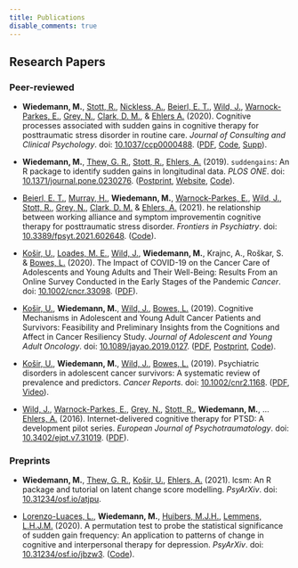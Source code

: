 ```yaml
---
title: Publications
disable_comments: true
---
```


<!-- My publications and further materials are listed below. -->
<!-- If you cant find or access the paper you're looking for [please let me know](/contact). -->

## Research Papers

### Peer-reviewed

- **Wiedemann, M.**, [Stott, R.](https://twitter.com/DrRichardStott), [Nickless, A.](https://twitter.com/Jancia36), [Beierl, E. T.](https://twitter.com/EBeierl), [Wild, J.](https://twitter.com/drjenwild), [Warnock-Parkes, E.](https://twitter.com/DrEmmaWParkes), [Grey, N.](https://twitter.com/nickdgrey), [Clark, D. M.](https://www.psy.ox.ac.uk/team/david-clark), & [Ehlers A.](https://www.psy.ox.ac.uk/team/anke-ehlers) (2020).
  Cognitive processes associated with sudden gains in cognitive therapy for posttraumatic stress
disorder in routine care. *Journal of Consulting and Clinical Psychology*. doi: [10.1037/ccp0000488](https://psycnet.apa.org/fulltext/2020-15049-001.html). ([PDF](https://psycnet.apa.org/fulltext/2020-15049-001.pdf), [Code](https://osf.io/dgt8x/), [Supp](http://supp.apa.org/psycarticles/supplemental/ccp0000488/sg-ptsd-audit-jccp-supp-rev-3-v2.docx)).

- **Wiedemann, M.**, [Thew, G. R.](https://twitter.com/drgrahamthew), [Stott, R.](https://twitter.com/DrRichardStott), [Ehlers, A.](https://www.psy.ox.ac.uk/team/anke-ehlers) (2019). 
`suddengains`: An R package to identify sudden gains in longitudinal data. 
_PLOS ONE_.
doi: [10.1371/journal.pone.0230276](https://doi.org/10.1371/journal.pone.0230276). ([Postprint](https://psyarxiv.com/2wa84/download), [Website](https://milanwiedemann.github.io/suddengains/), [Code](https://github.com/milanwiedemann/suddengains)).

- [Beierl, E. T.](https://twitter.com/EBeierl), [Murray, H.](https://twitter.com/MurrayPTSD), **Wiedemann, M.**, [Warnock-Parkes, E.](https://twitter.com/DrEmmaWParkes), [Wild, J.](https://twitter.com/drjenwild), [Stott, R.](https://twitter.com/DrRichardStott), [Grey, N.](https://twitter.com/nickdgrey), [Clark, D. M.](https://www.psy.ox.ac.uk/team/david-clark) & [Ehlers, A.](https://www.psy.ox.ac.uk/team/anke-ehlers) (2021).
  he relationship between working alliance and symptom improvementin cognitive therapy for posttraumatic stress disorder. *Frontiers in Psychiatry*. doi: [10.3389/fpsyt.2021.602648](https://www.frontiersin.org/articles/10.3389/fpsyt.2021.602648/full). ([Code](https://osf.io/4dqyx/)).

- [Košir, U.](https://twitter.com/UrskaKosir), [Loades, M. E.](https://twitter.com/MariaLoades), [Wild, J.](https://twitter.com/drjenwild), **Wiedemann, M.**, Krajnc, A., Roškar, S. & [Bowes, L.](https://twitter.com/DrLucyBowes) (2020). 
The Impact of COVID-19 on the Cancer Care of Adolescents and Young Adults and Their Well-Being: Results From an Online Survey Conducted in the Early Stages of the Pandemic
_Cancer_. 
doi: [10.1002/cncr.33098](https://acsjournals.onlinelibrary.wiley.com/doi/full/10.1002/cncr.33098).
([PDF](https://acsjournals.onlinelibrary.wiley.com/doi/epdf/10.1002/cncr.33098)).

- [Košir, U.](https://twitter.com/UrskaKosir), **Wiedemann, M.**, [Wild, J.](https://twitter.com/drjenwild), [Bowes, L.](https://twitter.com/DrLucyBowes) (2019). 
Cognitive Mechanisms in Adolescent and Young Adult Cancer Patients and Survivors: Feasibility and Preliminary Insights from the Cognitions and Affect in Cancer Resiliency Study. 
_Journal of Adolescent and Young Adult Oncology_. 
doi: [10.1089/jayao.2019.0127](https://www.liebertpub.com/doi/10.1089/jayao.2019.0127).
([PDF](https://www.liebertpub.com/doi/pdf/10.1089/jayao.2019.0127), [Postprint](https://psyarxiv.com/d3cjy/), [Code](https://osf.io/puk28/)).

- [Košir, U.](https://twitter.com/UrskaKosir), **Wiedemann, M.**, [Wild, J.](https://twitter.com/drjenwild), [Bowes, L.](https://twitter.com/DrLucyBowes) (2019). 
Psychiatric disorders in adolescent cancer survivors: A systematic review of prevalence and predictors. 
_Cancer Reports_. 
doi: [10.1002/cnr2.1168](https://onlinelibrary.wiley.com/doi/full/10.1002/cnr2.1168).
([PDF](https://onlinelibrary.wiley.com/doi/epdf/10.1002/cnr2.1168), [Video](https://youtu.be/4SBjIkFNAGQ)).

- [Wild, J.](https://twitter.com/drjenwild), [Warnock-Parkes, E.](https://twitter.com/EmmaWParkes), [Grey, N.](https://twitter.com/nickdgrey), [Stott, R.](https://twitter.com/DrRichardStott), **Wiedemann, M.**, … [Ehlers, A.](https://www.psy.ox.ac.uk/team/anke-ehlers) (2016). 
Internet-delivered cognitive therapy for PTSD: A development pilot series. 
_European Journal of Psychotraumatology_. 
doi: [10.3402/ejpt.v7.31019](https://www.tandfonline.com/doi/abs/10.3402/ejpt.v7.31019?needAccess=true#).
([PDF](https://www.tandfonline.com/doi/pdf/10.3402/ejpt.v7.31019?needAccess=true&)).

### Preprints

- **Wiedemann, M.**, [Thew, G. R.](https://twitter.com/drgrahamthew), [Košir, U.](https://twitter.com/UrskaKosir), [Ehlers, A.](https://www.psy.ox.ac.uk/team/anke-ehlers) (2021). 
lcsm: An R package and tutorial on latent change score modelling.
_PsyArXiv_. 
doi: [10.31234/osf.io/atjpu](10.31234/osf.io/atjpu).

- [Lorenzo-Luaces, L.](https://twitter.com/lluaces), **Wiedemann, M.**, [Huibers, M.J.H.](https://research.vu.nl/en/persons/marcus-huibers), [Lemmens, L.H.J.M.](https://www.maastrichtuniversity.nl/lotte.lemmens) (2020). 
A permutation test to probe the statistical significance of sudden gain frequency: An application to patterns of change in cognitive and interpersonal therapy for depression.
_PsyArXiv_. 
doi: [10.31234/osf.io/jbzw3](https://psyarxiv.com/jbzw3).
([Code](https://osf.io/d7rg2/)).

